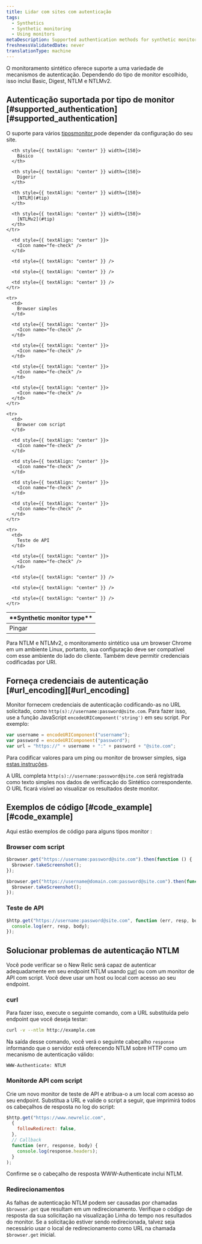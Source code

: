```yaml
---
title: Lidar com sites com autenticação
tags:
  - Synthetics
  - Synthetic monitoring
  - Using monitors
metaDescription: Supported authentication methods for synthetic monitors and how to provide authentication using scripted monitors.
freshnessValidatedDate: never
translationType: machine
---
```


O monitoramento sintético oferece suporte a uma variedade de mecanismos de autenticação. Dependendo do tipo de monitor escolhido, isso inclui Basic, Digest, NTLM e NTLMv2.

## Autenticação suportada por tipo de monitor [#supported\_authentication][#supported_authentication]

O suporte para vários [tiposmonitor ](/docs/synthetics/new-relic-synthetics/using-monitors/add-edit-monitors#types-monitors)pode depender da configuração do seu site.

<table>
  <thead>
    <tr>
      <th>
        <DNT>
          **Synthetic monitor type**
        </DNT>
      </th>

      <th style={{ textAlign: "center" }} width={150}>
        Básico
      </th>

      <th style={{ textAlign: "center" }} width={150}>
        Digerir
      </th>

      <th style={{ textAlign: "center" }} width={150}>
        [NTLM](#tip)
      </th>

      <th style={{ textAlign: "center" }} width={150}>
        [NTLMv2](#tip)
      </th>
    </tr>
  </thead>

  <tbody>
    <tr>
      <td>
        Pingar
      </td>

      <td style={{ textAlign: "center" }}>
        <Icon name="fe-check" />
      </td>

      <td style={{ textAlign: "center" }} />

      <td style={{ textAlign: "center" }} />

      <td style={{ textAlign: "center" }} />
    </tr>

    <tr>
      <td>
        Browser simples
      </td>

      <td style={{ textAlign: "center" }}>
        <Icon name="fe-check" />
      </td>

      <td style={{ textAlign: "center" }}>
        <Icon name="fe-check" />
      </td>

      <td style={{ textAlign: "center" }}>
        <Icon name="fe-check" />
      </td>

      <td style={{ textAlign: "center" }}>
        <Icon name="fe-check" />
      </td>
    </tr>

    <tr>
      <td>
        Browser com script
      </td>

      <td style={{ textAlign: "center" }}>
        <Icon name="fe-check" />
      </td>

      <td style={{ textAlign: "center" }}>
        <Icon name="fe-check" />
      </td>

      <td style={{ textAlign: "center" }}>
        <Icon name="fe-check" />
      </td>

      <td style={{ textAlign: "center" }}>
        <Icon name="fe-check" />
      </td>
    </tr>

    <tr>
      <td>
        Teste de API
      </td>

      <td style={{ textAlign: "center" }}>
        <Icon name="fe-check" />
      </td>

      <td style={{ textAlign: "center" }} />

      <td style={{ textAlign: "center" }} />

      <td style={{ textAlign: "center" }} />
    </tr>
  </tbody>
</table>

<Callout variant="tip">
  Para NTLM e NTLMv2, o monitoramento sintético usa um browser Chrome em um ambiente Linux, portanto, sua configuração deve ser compatível com esse ambiente do lado do cliente. Também deve permitir credenciais codificadas por URI.
</Callout>

## Forneça credenciais de autenticação [#url\_encoding][#url_encoding]

Monitor fornecem credenciais de autenticação codificando-as no URL solicitado, como `http(s)://username:password@site.com`. Para fazer isso, use a função JavaScript `encodeURIComponent('string')` em seu script. Por exemplo:

```js
var username = encodeURIComponent("username");
var password = encodeURIComponent("password");
var url = "https://" + username + ":" + password + "@site.com";
```

Para codificar valores para um ping ou monitor de browser simples, siga [estas instruções](https://www.w3schools.com/tags/ref_urlencode.ASP).

A URL completa `http(s)://username:password@site.com` será registrada como texto simples nos dados de verificação do Sintético correspondente. O URL ficará visível ao visualizar os resultados deste monitor.

## Exemplos de código [#code\_example][#code_example]

Aqui estão exemplos de código para alguns tipos monitor :

### Browser com script

```js
$browser.get("https://username:password@site.com").then(function () {
  $browser.takeScreenshot();
});
```

```js
$browser.get("https://username@domain.com:password@site.com").then(function () {
  $browser.takeScreenshot();
});
```

### Teste de API

```js
$http.get("https://username:password@site.com", function (err, resp, body) {
  console.log(err, resp, body);
});
```

## Solucionar problemas de autenticação NTLM

Você pode verificar se o New Relic será capaz de autenticar adequadamente em seu endpoint NTLM usando [curl](https://curl.haxx.se) ou com um monitor de API com script. Você deve usar um host ou local com acesso ao seu endpoint.

### curl

Para fazer isso, execute o seguinte comando, com a URL substituída pelo endpoint que você deseja testar:

```sh
curl -v --ntlm http://example.com
```

Na saída desse comando, você verá o seguinte cabeçalho `response` informando que o servidor está oferecendo NTLM sobre HTTP como um mecanismo de autenticação válido:

```
WWW-Authenticate: NTLM
```

### Monitorde API com script

Crie um novo monitor de teste de API e atribua-o a um local com acesso ao seu endpoint. Substitua a URL e valide o script a seguir, que imprimirá todos os cabeçalhos de resposta no log do script:

```js
$http.get("https://www.newrelic.com",
  {
    followRedirect: false,
  },
  // Callback
  function (err, response, body) {
    console.log(response.headers);
  }
);
```

Confirme se o cabeçalho de resposta WWW-Authenticate inclui NTLM.

### Redirecionamentos

As falhas de autenticação NTLM podem ser causadas por chamadas `$browser.get` que resultam em um redirecionamento. Verifique o código de resposta da sua solicitação na visualização Linha do tempo nos resultados do monitor. Se a solicitação estiver sendo redirecionada, talvez seja necessário usar o local de redirecionamento como URL na chamada `$browser.get` inicial.